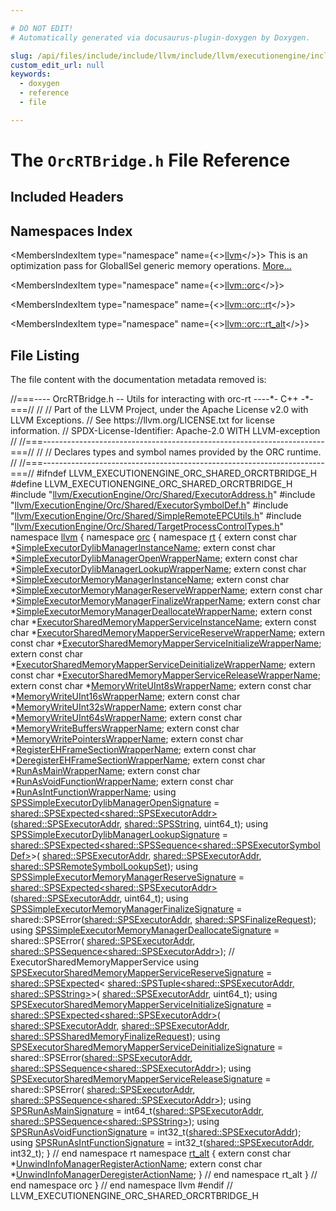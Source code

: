 ```yaml
---

# DO NOT EDIT!
# Automatically generated via docusaurus-plugin-doxygen by Doxygen.

slug: /api/files/include/include/llvm/include/llvm/executionengine/include/llvm/executionengine/orc/include/llvm/executionengine/orc/shared/orcrtbridge-h
custom_edit_url: null
keywords:
  - doxygen
  - reference
  - file

---
```





# The `OrcRTBridge.h` File Reference

<DoxygenPage pluginConfig={pluginConfig}>



## Included Headers

<IncludesList>
<IncludesListItem
  filePath="llvm/ExecutionEngine/Orc/Shared/ExecutorAddress.h"
  permalink="/docs/api/files/include/include/llvm/include/llvm/executionengine/include/llvm/executionengine/orc/include/llvm/executionengine/orc/shared/executoraddress-h"
  isLocal="true" />
<IncludesListItem
  filePath="llvm/ExecutionEngine/Orc/Shared/ExecutorSymbolDef.h"
  permalink="/docs/api/files/include/include/llvm/include/llvm/executionengine/include/llvm/executionengine/orc/include/llvm/executionengine/orc/shared/executorsymboldef-h"
  isLocal="true" />
<IncludesListItem
  filePath="llvm/ExecutionEngine/Orc/Shared/SimpleRemoteEPCUtils.h"
  permalink="/docs/api/files/include/include/llvm/include/llvm/executionengine/include/llvm/executionengine/orc/include/llvm/executionengine/orc/shared/simpleremoteepcutils-h"
  isLocal="true" />
<IncludesListItem
  filePath="llvm/ExecutionEngine/Orc/Shared/TargetProcessControlTypes.h"
  permalink="/docs/api/files/include/include/llvm/include/llvm/executionengine/include/llvm/executionengine/orc/include/llvm/executionengine/orc/shared/targetprocesscontroltypes-h"
  isLocal="true" />
</IncludesList>

## Namespaces Index

<MembersIndex>

<MembersIndexItem
  type="namespace"
  name={<><a href="/docs/api/namespaces/llvm">llvm</a></>}>
This is an optimization pass for GlobalISel generic memory operations. <a href="/docs/api/namespaces/llvm/#details">More...</a>
</MembersIndexItem>

<MembersIndexItem
  type="namespace"
  name={<><a href="/docs/api/namespaces/llvm/orc">llvm::orc</a></>}>
</MembersIndexItem>

<MembersIndexItem
  type="namespace"
  name={<><a href="/docs/api/namespaces/llvm/orc/rt">llvm::orc::rt</a></>}>
</MembersIndexItem>

<MembersIndexItem
  type="namespace"
  name={<><a href="/docs/api/namespaces/llvm/orc/rt-alt">llvm::orc::rt_alt</a></>}>
</MembersIndexItem>

</MembersIndex>


## File Listing

The file content with the documentation metadata removed is:

<ProgramListing>

<Link id="l00001" /><CodeLine lineNumber="1"><Highlight kind="comment">//===---- OrcRTBridge.h -- Utils for interacting with orc-rt ----&#42;- C++ -&#42;-===//</Highlight><Highlight kind="normal"></Highlight></CodeLine>
<Link id="l00002" /><CodeLine lineNumber="2"><Highlight kind="normal"></Highlight><Highlight kind="comment">//</Highlight><Highlight kind="normal"></Highlight></CodeLine>
<Link id="l00003" /><CodeLine lineNumber="3"><Highlight kind="normal"></Highlight><Highlight kind="comment">// Part of the LLVM Project, under the Apache License v2.0 with LLVM Exceptions.</Highlight><Highlight kind="normal"></Highlight></CodeLine>
<Link id="l00004" /><CodeLine lineNumber="4"><Highlight kind="normal"></Highlight><Highlight kind="comment">// See https://llvm.org/LICENSE.txt for license information.</Highlight><Highlight kind="normal"></Highlight></CodeLine>
<Link id="l00005" /><CodeLine lineNumber="5"><Highlight kind="normal"></Highlight><Highlight kind="comment">// SPDX-License-Identifier: Apache-2.0 WITH LLVM-exception</Highlight><Highlight kind="normal"></Highlight></CodeLine>
<Link id="l00006" /><CodeLine lineNumber="6"><Highlight kind="normal"></Highlight><Highlight kind="comment">//</Highlight><Highlight kind="normal"></Highlight></CodeLine>
<Link id="l00007" /><CodeLine lineNumber="7"><Highlight kind="normal"></Highlight><Highlight kind="comment">//===----------------------------------------------------------------------===//</Highlight><Highlight kind="normal"></Highlight></CodeLine>
<Link id="l00008" /><CodeLine lineNumber="8"><Highlight kind="normal"></Highlight><Highlight kind="comment">//</Highlight><Highlight kind="normal"></Highlight></CodeLine>
<Link id="l00009" /><CodeLine lineNumber="9"><Highlight kind="normal"></Highlight><Highlight kind="comment">// Declares types and symbol names provided by the ORC runtime.</Highlight><Highlight kind="normal"></Highlight></CodeLine>
<Link id="l00010" /><CodeLine lineNumber="10"><Highlight kind="normal"></Highlight><Highlight kind="comment">//</Highlight><Highlight kind="normal"></Highlight></CodeLine>
<Link id="l00011" /><CodeLine lineNumber="11"><Highlight kind="normal"></Highlight><Highlight kind="comment">//===----------------------------------------------------------------------===//</Highlight><Highlight kind="normal"></Highlight></CodeLine>
<Link id="l00012" /><CodeLine lineNumber="12"><Highlight kind="normal"></Highlight></CodeLine>
<Link id="l00013" /><CodeLine lineNumber="13"><Highlight kind="normal"></Highlight><Highlight kind="preprocessor">#ifndef LLVM&#95;EXECUTIONENGINE&#95;ORC&#95;SHARED&#95;ORCRTBRIDGE&#95;H</Highlight><Highlight kind="normal"></Highlight></CodeLine>
<Link id="l00014" /><CodeLine lineNumber="14"><Highlight kind="normal"></Highlight><Highlight kind="preprocessor">#define LLVM&#95;EXECUTIONENGINE&#95;ORC&#95;SHARED&#95;ORCRTBRIDGE&#95;H</Highlight><Highlight kind="normal"></Highlight></CodeLine>
<Link id="l00015" /><CodeLine lineNumber="15"><Highlight kind="normal"></Highlight></CodeLine>
<Link id="l00016" /><CodeLine lineNumber="16"><Highlight kind="normal"></Highlight><Highlight kind="preprocessor">#include &quot;<a href="/docs/api/files/include/include/llvm/include/llvm/executionengine/include/llvm/executionengine/orc/include/llvm/executionengine/orc/shared/executoraddress-h">llvm/ExecutionEngine/Orc/Shared/ExecutorAddress.h</a>&quot;</Highlight><Highlight kind="normal"></Highlight></CodeLine>
<Link id="l00017" /><CodeLine lineNumber="17"><Highlight kind="normal"></Highlight><Highlight kind="preprocessor">#include &quot;<a href="/docs/api/files/include/include/llvm/include/llvm/executionengine/include/llvm/executionengine/orc/include/llvm/executionengine/orc/shared/executorsymboldef-h">llvm/ExecutionEngine/Orc/Shared/ExecutorSymbolDef.h</a>&quot;</Highlight><Highlight kind="normal"></Highlight></CodeLine>
<Link id="l00018" /><CodeLine lineNumber="18"><Highlight kind="normal"></Highlight><Highlight kind="preprocessor">#include &quot;<a href="/docs/api/files/include/include/llvm/include/llvm/executionengine/include/llvm/executionengine/orc/include/llvm/executionengine/orc/shared/simpleremoteepcutils-h">llvm/ExecutionEngine/Orc/Shared/SimpleRemoteEPCUtils.h</a>&quot;</Highlight><Highlight kind="normal"></Highlight></CodeLine>
<Link id="l00019" /><CodeLine lineNumber="19"><Highlight kind="normal"></Highlight><Highlight kind="preprocessor">#include &quot;<a href="/docs/api/files/include/include/llvm/include/llvm/executionengine/include/llvm/executionengine/orc/include/llvm/executionengine/orc/shared/targetprocesscontroltypes-h">llvm/ExecutionEngine/Orc/Shared/TargetProcessControlTypes.h</a>&quot;</Highlight><Highlight kind="normal"></Highlight></CodeLine>
<Link id="l00020" /><CodeLine lineNumber="20"><Highlight kind="normal"></Highlight></CodeLine>
<Link id="l00021" /><CodeLine lineNumber="21"><Highlight kind="normal"></Highlight><Highlight kind="keyword">namespace </Highlight><Highlight kind="normal"><a href="/docs/api/namespaces/llvm">llvm</a> &#123;</Highlight></CodeLine>
<Link id="l00022" /><CodeLine lineNumber="22"><Highlight kind="normal"></Highlight><Highlight kind="keyword">namespace </Highlight><Highlight kind="normal"><a href="/docs/api/namespaces/llvm/orc">orc</a> &#123;</Highlight></CodeLine>
<Link id="l00023" /><CodeLine lineNumber="23" lineLink="/docs/api/namespaces/llvm/orc/rt"><Highlight kind="normal"></Highlight><Highlight kind="keyword">namespace </Highlight><Highlight kind="normal"><a href="/docs/api/namespaces/llvm/orc/rt">rt</a> &#123;</Highlight></CodeLine>
<Link id="l00024" /><CodeLine lineNumber="24"><Highlight kind="normal"></Highlight></CodeLine>
<Link id="l00025" /><CodeLine lineNumber="25"><Highlight kind="normal"></Highlight><Highlight kind="keyword">extern</Highlight><Highlight kind="normal"> </Highlight><Highlight kind="keyword">const</Highlight><Highlight kind="normal"> </Highlight><Highlight kind="keywordtype">char</Highlight><Highlight kind="normal"> &#42;<a href="/docs/api/namespaces/llvm/orc/rt/#ae5000e68c40d7a033515b57676e2b59c">SimpleExecutorDylibManagerInstanceName</a>;</Highlight></CodeLine>
<Link id="l00026" /><CodeLine lineNumber="26"><Highlight kind="normal"></Highlight><Highlight kind="keyword">extern</Highlight><Highlight kind="normal"> </Highlight><Highlight kind="keyword">const</Highlight><Highlight kind="normal"> </Highlight><Highlight kind="keywordtype">char</Highlight><Highlight kind="normal"> &#42;<a href="/docs/api/namespaces/llvm/orc/rt/#a86bb4954899f7b8d42b5c1efed3aff24">SimpleExecutorDylibManagerOpenWrapperName</a>;</Highlight></CodeLine>
<Link id="l00027" /><CodeLine lineNumber="27"><Highlight kind="normal"></Highlight><Highlight kind="keyword">extern</Highlight><Highlight kind="normal"> </Highlight><Highlight kind="keyword">const</Highlight><Highlight kind="normal"> </Highlight><Highlight kind="keywordtype">char</Highlight><Highlight kind="normal"> &#42;<a href="/docs/api/namespaces/llvm/orc/rt/#a9dc7ccbe616e10eaa1e40ab3ef4e1cd0">SimpleExecutorDylibManagerLookupWrapperName</a>;</Highlight></CodeLine>
<Link id="l00028" /><CodeLine lineNumber="28"><Highlight kind="normal"></Highlight></CodeLine>
<Link id="l00029" /><CodeLine lineNumber="29"><Highlight kind="normal"></Highlight><Highlight kind="keyword">extern</Highlight><Highlight kind="normal"> </Highlight><Highlight kind="keyword">const</Highlight><Highlight kind="normal"> </Highlight><Highlight kind="keywordtype">char</Highlight><Highlight kind="normal"> &#42;<a href="/docs/api/namespaces/llvm/orc/rt/#aefed2faa1885d142243754bc19726f68">SimpleExecutorMemoryManagerInstanceName</a>;</Highlight></CodeLine>
<Link id="l00030" /><CodeLine lineNumber="30"><Highlight kind="normal"></Highlight><Highlight kind="keyword">extern</Highlight><Highlight kind="normal"> </Highlight><Highlight kind="keyword">const</Highlight><Highlight kind="normal"> </Highlight><Highlight kind="keywordtype">char</Highlight><Highlight kind="normal"> &#42;<a href="/docs/api/namespaces/llvm/orc/rt/#a75e31b039e3f8f9d74a5ecc9fc4445e9">SimpleExecutorMemoryManagerReserveWrapperName</a>;</Highlight></CodeLine>
<Link id="l00031" /><CodeLine lineNumber="31"><Highlight kind="normal"></Highlight><Highlight kind="keyword">extern</Highlight><Highlight kind="normal"> </Highlight><Highlight kind="keyword">const</Highlight><Highlight kind="normal"> </Highlight><Highlight kind="keywordtype">char</Highlight><Highlight kind="normal"> &#42;<a href="/docs/api/namespaces/llvm/orc/rt/#a1386745ca3127ba6afbb98a00984da28">SimpleExecutorMemoryManagerFinalizeWrapperName</a>;</Highlight></CodeLine>
<Link id="l00032" /><CodeLine lineNumber="32"><Highlight kind="normal"></Highlight><Highlight kind="keyword">extern</Highlight><Highlight kind="normal"> </Highlight><Highlight kind="keyword">const</Highlight><Highlight kind="normal"> </Highlight><Highlight kind="keywordtype">char</Highlight><Highlight kind="normal"> &#42;<a href="/docs/api/namespaces/llvm/orc/rt/#a66900c0d1cb7093763fdf126c66fb770">SimpleExecutorMemoryManagerDeallocateWrapperName</a>;</Highlight></CodeLine>
<Link id="l00033" /><CodeLine lineNumber="33"><Highlight kind="normal"></Highlight></CodeLine>
<Link id="l00034" /><CodeLine lineNumber="34"><Highlight kind="normal"></Highlight><Highlight kind="keyword">extern</Highlight><Highlight kind="normal"> </Highlight><Highlight kind="keyword">const</Highlight><Highlight kind="normal"> </Highlight><Highlight kind="keywordtype">char</Highlight><Highlight kind="normal"> &#42;<a href="/docs/api/namespaces/llvm/orc/rt/#a37bd244700f67073b1a7fd36d4b0c6df">ExecutorSharedMemoryMapperServiceInstanceName</a>;</Highlight></CodeLine>
<Link id="l00035" /><CodeLine lineNumber="35"><Highlight kind="normal"></Highlight><Highlight kind="keyword">extern</Highlight><Highlight kind="normal"> </Highlight><Highlight kind="keyword">const</Highlight><Highlight kind="normal"> </Highlight><Highlight kind="keywordtype">char</Highlight><Highlight kind="normal"> &#42;<a href="/docs/api/namespaces/llvm/orc/rt/#a7496ff8990f2e5591c5b891e8f674e9e">ExecutorSharedMemoryMapperServiceReserveWrapperName</a>;</Highlight></CodeLine>
<Link id="l00036" /><CodeLine lineNumber="36"><Highlight kind="normal"></Highlight><Highlight kind="keyword">extern</Highlight><Highlight kind="normal"> </Highlight><Highlight kind="keyword">const</Highlight><Highlight kind="normal"> </Highlight><Highlight kind="keywordtype">char</Highlight><Highlight kind="normal"> &#42;<a href="/docs/api/namespaces/llvm/orc/rt/#af79a01251b80e17a178dd67316d2c3f0">ExecutorSharedMemoryMapperServiceInitializeWrapperName</a>;</Highlight></CodeLine>
<Link id="l00037" /><CodeLine lineNumber="37"><Highlight kind="normal"></Highlight><Highlight kind="keyword">extern</Highlight><Highlight kind="normal"> </Highlight><Highlight kind="keyword">const</Highlight><Highlight kind="normal"> </Highlight><Highlight kind="keywordtype">char</Highlight><Highlight kind="normal"> &#42;<a href="/docs/api/namespaces/llvm/orc/rt/#a98730faf23f94a2a4e52ea58da0af591">ExecutorSharedMemoryMapperServiceDeinitializeWrapperName</a>;</Highlight></CodeLine>
<Link id="l00038" /><CodeLine lineNumber="38"><Highlight kind="normal"></Highlight><Highlight kind="keyword">extern</Highlight><Highlight kind="normal"> </Highlight><Highlight kind="keyword">const</Highlight><Highlight kind="normal"> </Highlight><Highlight kind="keywordtype">char</Highlight><Highlight kind="normal"> &#42;<a href="/docs/api/namespaces/llvm/orc/rt/#a9e9a0ddd7ddd135851d649fb8234373b">ExecutorSharedMemoryMapperServiceReleaseWrapperName</a>;</Highlight></CodeLine>
<Link id="l00039" /><CodeLine lineNumber="39"><Highlight kind="normal"></Highlight></CodeLine>
<Link id="l00040" /><CodeLine lineNumber="40"><Highlight kind="normal"></Highlight><Highlight kind="keyword">extern</Highlight><Highlight kind="normal"> </Highlight><Highlight kind="keyword">const</Highlight><Highlight kind="normal"> </Highlight><Highlight kind="keywordtype">char</Highlight><Highlight kind="normal"> &#42;<a href="/docs/api/namespaces/llvm/orc/rt/#aa7198652f85526109e77300b9b67f559">MemoryWriteUInt8sWrapperName</a>;</Highlight></CodeLine>
<Link id="l00041" /><CodeLine lineNumber="41"><Highlight kind="normal"></Highlight><Highlight kind="keyword">extern</Highlight><Highlight kind="normal"> </Highlight><Highlight kind="keyword">const</Highlight><Highlight kind="normal"> </Highlight><Highlight kind="keywordtype">char</Highlight><Highlight kind="normal"> &#42;<a href="/docs/api/namespaces/llvm/orc/rt/#a16a7b80a8e73315cd597145aa582492f">MemoryWriteUInt16sWrapperName</a>;</Highlight></CodeLine>
<Link id="l00042" /><CodeLine lineNumber="42"><Highlight kind="normal"></Highlight><Highlight kind="keyword">extern</Highlight><Highlight kind="normal"> </Highlight><Highlight kind="keyword">const</Highlight><Highlight kind="normal"> </Highlight><Highlight kind="keywordtype">char</Highlight><Highlight kind="normal"> &#42;<a href="/docs/api/namespaces/llvm/orc/rt/#ab1a53cab0630ca7f22bc6c2074fc5be8">MemoryWriteUInt32sWrapperName</a>;</Highlight></CodeLine>
<Link id="l00043" /><CodeLine lineNumber="43"><Highlight kind="normal"></Highlight><Highlight kind="keyword">extern</Highlight><Highlight kind="normal"> </Highlight><Highlight kind="keyword">const</Highlight><Highlight kind="normal"> </Highlight><Highlight kind="keywordtype">char</Highlight><Highlight kind="normal"> &#42;<a href="/docs/api/namespaces/llvm/orc/rt/#aa48f07bac1a7bc98ef719170b0ebb6b9">MemoryWriteUInt64sWrapperName</a>;</Highlight></CodeLine>
<Link id="l00044" /><CodeLine lineNumber="44"><Highlight kind="normal"></Highlight><Highlight kind="keyword">extern</Highlight><Highlight kind="normal"> </Highlight><Highlight kind="keyword">const</Highlight><Highlight kind="normal"> </Highlight><Highlight kind="keywordtype">char</Highlight><Highlight kind="normal"> &#42;<a href="/docs/api/namespaces/llvm/orc/rt/#aca94690d0b8e760f473aab2fa27d5c23">MemoryWriteBuffersWrapperName</a>;</Highlight></CodeLine>
<Link id="l00045" /><CodeLine lineNumber="45"><Highlight kind="normal"></Highlight><Highlight kind="keyword">extern</Highlight><Highlight kind="normal"> </Highlight><Highlight kind="keyword">const</Highlight><Highlight kind="normal"> </Highlight><Highlight kind="keywordtype">char</Highlight><Highlight kind="normal"> &#42;<a href="/docs/api/namespaces/llvm/orc/rt/#aa89935ea06c8efbd5b88cc51afd4d38f">MemoryWritePointersWrapperName</a>;</Highlight></CodeLine>
<Link id="l00046" /><CodeLine lineNumber="46"><Highlight kind="normal"></Highlight></CodeLine>
<Link id="l00047" /><CodeLine lineNumber="47"><Highlight kind="normal"></Highlight><Highlight kind="keyword">extern</Highlight><Highlight kind="normal"> </Highlight><Highlight kind="keyword">const</Highlight><Highlight kind="normal"> </Highlight><Highlight kind="keywordtype">char</Highlight><Highlight kind="normal"> &#42;<a href="/docs/api/namespaces/llvm/orc/rt/#a708d9b5b8008550fc5bcbda4264b33fe">RegisterEHFrameSectionWrapperName</a>;</Highlight></CodeLine>
<Link id="l00048" /><CodeLine lineNumber="48"><Highlight kind="normal"></Highlight><Highlight kind="keyword">extern</Highlight><Highlight kind="normal"> </Highlight><Highlight kind="keyword">const</Highlight><Highlight kind="normal"> </Highlight><Highlight kind="keywordtype">char</Highlight><Highlight kind="normal"> &#42;<a href="/docs/api/namespaces/llvm/orc/rt/#a68f498b849914201972f86b5bbcb41a9">DeregisterEHFrameSectionWrapperName</a>;</Highlight></CodeLine>
<Link id="l00049" /><CodeLine lineNumber="49"><Highlight kind="normal"></Highlight></CodeLine>
<Link id="l00050" /><CodeLine lineNumber="50"><Highlight kind="normal"></Highlight><Highlight kind="keyword">extern</Highlight><Highlight kind="normal"> </Highlight><Highlight kind="keyword">const</Highlight><Highlight kind="normal"> </Highlight><Highlight kind="keywordtype">char</Highlight><Highlight kind="normal"> &#42;<a href="/docs/api/namespaces/llvm/orc/rt/#ae0d022df65cef8fec8bc53d39f9d918a">RunAsMainWrapperName</a>;</Highlight></CodeLine>
<Link id="l00051" /><CodeLine lineNumber="51"><Highlight kind="normal"></Highlight><Highlight kind="keyword">extern</Highlight><Highlight kind="normal"> </Highlight><Highlight kind="keyword">const</Highlight><Highlight kind="normal"> </Highlight><Highlight kind="keywordtype">char</Highlight><Highlight kind="normal"> &#42;<a href="/docs/api/namespaces/llvm/orc/rt/#ac46df3c9953b16c7deb29b22d05bd6db">RunAsVoidFunctionWrapperName</a>;</Highlight></CodeLine>
<Link id="l00052" /><CodeLine lineNumber="52"><Highlight kind="normal"></Highlight><Highlight kind="keyword">extern</Highlight><Highlight kind="normal"> </Highlight><Highlight kind="keyword">const</Highlight><Highlight kind="normal"> </Highlight><Highlight kind="keywordtype">char</Highlight><Highlight kind="normal"> &#42;<a href="/docs/api/namespaces/llvm/orc/rt/#a29f1789497f8bff6fa2ff287fc252d0a">RunAsIntFunctionWrapperName</a>;</Highlight></CodeLine>
<Link id="l00053" /><CodeLine lineNumber="53"><Highlight kind="normal"></Highlight></CodeLine>
<Link id="l00054" /><CodeLine lineNumber="54" lineLink="/docs/api/namespaces/llvm/orc/rt/#a59cbb375727166fc83c1ed4a1e00010b"><Highlight kind="normal"></Highlight><Highlight kind="keyword">using </Highlight><Highlight kind="normal"><a href="/docs/api/namespaces/llvm/orc/rt/#a59cbb375727166fc83c1ed4a1e00010b">SPSSimpleExecutorDylibManagerOpenSignature</a> =</Highlight></CodeLine>
<Link id="l00055" /><CodeLine lineNumber="55"><Highlight kind="normal">    <a href="/docs/api/classes/llvm/orc/shared/spsexpected">shared::SPSExpected&lt;shared::SPSExecutorAddr&gt;</a>(<a href="/docs/api/classes/llvm/orc/shared/spsexecutoraddr">shared::SPSExecutorAddr</a>,</Highlight></CodeLine>
<Link id="l00056" /><CodeLine lineNumber="56"><Highlight kind="normal">                                                 <a href="/docs/api/namespaces/llvm/orc/shared/#a3b101487ee72cf9033225840204e68bb">shared::SPSString</a>, uint64&#95;t);</Highlight></CodeLine>
<Link id="l00057" /><CodeLine lineNumber="57"><Highlight kind="normal"></Highlight></CodeLine>
<Link id="l00058" /><CodeLine lineNumber="58" lineLink="/docs/api/namespaces/llvm/orc/rt/#a074336153a117ca2ccd97221e728a5c3"><Highlight kind="normal"></Highlight><Highlight kind="keyword">using </Highlight><Highlight kind="normal"><a href="/docs/api/namespaces/llvm/orc/rt/#a074336153a117ca2ccd97221e728a5c3">SPSSimpleExecutorDylibManagerLookupSignature</a> =</Highlight></CodeLine>
<Link id="l00059" /><CodeLine lineNumber="59"><Highlight kind="normal">    <a href="/docs/api/classes/llvm/orc/shared/spsexpected">shared::SPSExpected&lt;shared::SPSSequence&lt;shared::SPSExecutorSymbolDef&gt;</a>&gt;(</Highlight></CodeLine>
<Link id="l00060" /><CodeLine lineNumber="60"><Highlight kind="normal">        <a href="/docs/api/classes/llvm/orc/shared/spsexecutoraddr">shared::SPSExecutorAddr</a>, <a href="/docs/api/classes/llvm/orc/shared/spsexecutoraddr">shared::SPSExecutorAddr</a>,</Highlight></CodeLine>
<Link id="l00061" /><CodeLine lineNumber="61"><Highlight kind="normal">        <a href="/docs/api/namespaces/llvm/orc/shared/#aa4683bc096f3b0cd8be3e2bcfa5924fa">shared::SPSRemoteSymbolLookupSet</a>);</Highlight></CodeLine>
<Link id="l00062" /><CodeLine lineNumber="62"><Highlight kind="normal"></Highlight></CodeLine>
<Link id="l00063" /><CodeLine lineNumber="63" lineLink="/docs/api/namespaces/llvm/orc/rt/#a050da764894bd3ab4db31952c8982c39"><Highlight kind="normal"></Highlight><Highlight kind="keyword">using </Highlight><Highlight kind="normal"><a href="/docs/api/namespaces/llvm/orc/rt/#a050da764894bd3ab4db31952c8982c39">SPSSimpleExecutorMemoryManagerReserveSignature</a> =</Highlight></CodeLine>
<Link id="l00064" /><CodeLine lineNumber="64"><Highlight kind="normal">    <a href="/docs/api/classes/llvm/orc/shared/spsexpected">shared::SPSExpected&lt;shared::SPSExecutorAddr&gt;</a>(<a href="/docs/api/classes/llvm/orc/shared/spsexecutoraddr">shared::SPSExecutorAddr</a>,</Highlight></CodeLine>
<Link id="l00065" /><CodeLine lineNumber="65"><Highlight kind="normal">                                                 uint64&#95;t);</Highlight></CodeLine>
<Link id="l00066" /><CodeLine lineNumber="66" lineLink="/docs/api/namespaces/llvm/orc/rt/#a748877e70deb4d5cfba84c82ae219701"><Highlight kind="normal"></Highlight><Highlight kind="keyword">using </Highlight><Highlight kind="normal"><a href="/docs/api/namespaces/llvm/orc/rt/#a748877e70deb4d5cfba84c82ae219701">SPSSimpleExecutorMemoryManagerFinalizeSignature</a> =</Highlight></CodeLine>
<Link id="l00067" /><CodeLine lineNumber="67"><Highlight kind="normal">    shared::SPSError(<a href="/docs/api/classes/llvm/orc/shared/spsexecutoraddr">shared::SPSExecutorAddr</a>, <a href="/docs/api/namespaces/llvm/orc/shared/#a35b277daedca31091f550803ef8834c0">shared::SPSFinalizeRequest</a>);</Highlight></CodeLine>
<Link id="l00068" /><CodeLine lineNumber="68" lineLink="/docs/api/namespaces/llvm/orc/rt/#afbeca9ac4a6c6710667297da29cc62c4"><Highlight kind="normal"></Highlight><Highlight kind="keyword">using </Highlight><Highlight kind="normal"><a href="/docs/api/namespaces/llvm/orc/rt/#afbeca9ac4a6c6710667297da29cc62c4">SPSSimpleExecutorMemoryManagerDeallocateSignature</a> = shared::SPSError(</Highlight></CodeLine>
<Link id="l00069" /><CodeLine lineNumber="69"><Highlight kind="normal">    <a href="/docs/api/classes/llvm/orc/shared/spsexecutoraddr">shared::SPSExecutorAddr</a>, <a href="/docs/api/classes/llvm/orc/shared/spssequence">shared::SPSSequence&lt;shared::SPSExecutorAddr&gt;</a>);</Highlight></CodeLine>
<Link id="l00070" /><CodeLine lineNumber="70"><Highlight kind="normal"></Highlight></CodeLine>
<Link id="l00071" /><CodeLine lineNumber="71"><Highlight kind="normal"></Highlight><Highlight kind="comment">// ExecutorSharedMemoryMapperService</Highlight><Highlight kind="normal"></Highlight></CodeLine>
<Link id="l00072" /><CodeLine lineNumber="72" lineLink="/docs/api/namespaces/llvm/orc/rt/#a557165be8fb59bae42025bd5c59541bb"><Highlight kind="normal"></Highlight><Highlight kind="keyword">using </Highlight><Highlight kind="normal"><a href="/docs/api/namespaces/llvm/orc/rt/#a557165be8fb59bae42025bd5c59541bb">SPSExecutorSharedMemoryMapperServiceReserveSignature</a> =</Highlight></CodeLine>
<Link id="l00073" /><CodeLine lineNumber="73"><Highlight kind="normal">    <a href="/docs/api/classes/llvm/orc/shared/spsexpected">shared::SPSExpected</a>&lt;</Highlight></CodeLine>
<Link id="l00074" /><CodeLine lineNumber="74"><Highlight kind="normal">        <a href="/docs/api/classes/llvm/orc/shared/spstuple">shared::SPSTuple&lt;shared::SPSExecutorAddr, shared::SPSString&gt;</a>&gt;(</Highlight></CodeLine>
<Link id="l00075" /><CodeLine lineNumber="75"><Highlight kind="normal">        <a href="/docs/api/classes/llvm/orc/shared/spsexecutoraddr">shared::SPSExecutorAddr</a>, uint64&#95;t);</Highlight></CodeLine>
<Link id="l00076" /><CodeLine lineNumber="76" lineLink="/docs/api/namespaces/llvm/orc/rt/#acde1ae43605670d8b04367538b53ae4c"><Highlight kind="normal"></Highlight><Highlight kind="keyword">using </Highlight><Highlight kind="normal"><a href="/docs/api/namespaces/llvm/orc/rt/#acde1ae43605670d8b04367538b53ae4c">SPSExecutorSharedMemoryMapperServiceInitializeSignature</a> =</Highlight></CodeLine>
<Link id="l00077" /><CodeLine lineNumber="77"><Highlight kind="normal">    <a href="/docs/api/classes/llvm/orc/shared/spsexpected">shared::SPSExpected&lt;shared::SPSExecutorAddr&gt;</a>(</Highlight></CodeLine>
<Link id="l00078" /><CodeLine lineNumber="78"><Highlight kind="normal">        <a href="/docs/api/classes/llvm/orc/shared/spsexecutoraddr">shared::SPSExecutorAddr</a>, <a href="/docs/api/classes/llvm/orc/shared/spsexecutoraddr">shared::SPSExecutorAddr</a>,</Highlight></CodeLine>
<Link id="l00079" /><CodeLine lineNumber="79"><Highlight kind="normal">        <a href="/docs/api/namespaces/llvm/orc/shared/#aa747eff51a403ae9b4d7a429b63cbfc7">shared::SPSSharedMemoryFinalizeRequest</a>);</Highlight></CodeLine>
<Link id="l00080" /><CodeLine lineNumber="80" lineLink="/docs/api/namespaces/llvm/orc/rt/#ae643ba16206c473d4fa46b2e6891b495"><Highlight kind="normal"></Highlight><Highlight kind="keyword">using </Highlight><Highlight kind="normal"><a href="/docs/api/namespaces/llvm/orc/rt/#ae643ba16206c473d4fa46b2e6891b495">SPSExecutorSharedMemoryMapperServiceDeinitializeSignature</a> =</Highlight></CodeLine>
<Link id="l00081" /><CodeLine lineNumber="81"><Highlight kind="normal">    shared::SPSError(<a href="/docs/api/classes/llvm/orc/shared/spsexecutoraddr">shared::SPSExecutorAddr</a>,</Highlight></CodeLine>
<Link id="l00082" /><CodeLine lineNumber="82"><Highlight kind="normal">                     <a href="/docs/api/classes/llvm/orc/shared/spssequence">shared::SPSSequence&lt;shared::SPSExecutorAddr&gt;</a>);</Highlight></CodeLine>
<Link id="l00083" /><CodeLine lineNumber="83" lineLink="/docs/api/namespaces/llvm/orc/rt/#af7edf987a15b9ab28b0bd14558106a01"><Highlight kind="normal"></Highlight><Highlight kind="keyword">using </Highlight><Highlight kind="normal"><a href="/docs/api/namespaces/llvm/orc/rt/#af7edf987a15b9ab28b0bd14558106a01">SPSExecutorSharedMemoryMapperServiceReleaseSignature</a> = shared::SPSError(</Highlight></CodeLine>
<Link id="l00084" /><CodeLine lineNumber="84"><Highlight kind="normal">    <a href="/docs/api/classes/llvm/orc/shared/spsexecutoraddr">shared::SPSExecutorAddr</a>, <a href="/docs/api/classes/llvm/orc/shared/spssequence">shared::SPSSequence&lt;shared::SPSExecutorAddr&gt;</a>);</Highlight></CodeLine>
<Link id="l00085" /><CodeLine lineNumber="85"><Highlight kind="normal"></Highlight></CodeLine>
<Link id="l00086" /><CodeLine lineNumber="86" lineLink="/docs/api/namespaces/llvm/orc/rt/#a089acd594927cea1e4a54d2081357adf"><Highlight kind="normal"></Highlight><Highlight kind="keyword">using </Highlight><Highlight kind="normal"><a href="/docs/api/namespaces/llvm/orc/rt/#a089acd594927cea1e4a54d2081357adf">SPSRunAsMainSignature</a> = int64&#95;t(<a href="/docs/api/classes/llvm/orc/shared/spsexecutoraddr">shared::SPSExecutorAddr</a>,</Highlight></CodeLine>
<Link id="l00087" /><CodeLine lineNumber="87"><Highlight kind="normal">                                      <a href="/docs/api/classes/llvm/orc/shared/spssequence">shared::SPSSequence&lt;shared::SPSString&gt;</a>);</Highlight></CodeLine>
<Link id="l00088" /><CodeLine lineNumber="88" lineLink="/docs/api/namespaces/llvm/orc/rt/#a3991d73f7bf5524bc58acb9ad0277ab2"><Highlight kind="normal"></Highlight><Highlight kind="keyword">using </Highlight><Highlight kind="normal"><a href="/docs/api/namespaces/llvm/orc/rt/#a3991d73f7bf5524bc58acb9ad0277ab2">SPSRunAsVoidFunctionSignature</a> = int32&#95;t(<a href="/docs/api/classes/llvm/orc/shared/spsexecutoraddr">shared::SPSExecutorAddr</a>);</Highlight></CodeLine>
<Link id="l00089" /><CodeLine lineNumber="89" lineLink="/docs/api/namespaces/llvm/orc/rt/#aa897fd436b75aeb029811e35f1683c07"><Highlight kind="normal"></Highlight><Highlight kind="keyword">using </Highlight><Highlight kind="normal"><a href="/docs/api/namespaces/llvm/orc/rt/#aa897fd436b75aeb029811e35f1683c07">SPSRunAsIntFunctionSignature</a> = int32&#95;t(<a href="/docs/api/classes/llvm/orc/shared/spsexecutoraddr">shared::SPSExecutorAddr</a>, int32&#95;t);</Highlight></CodeLine>
<Link id="l00090" /><CodeLine lineNumber="90"><Highlight kind="normal">&#125; </Highlight><Highlight kind="comment">// end namespace rt</Highlight><Highlight kind="normal"></Highlight></CodeLine>
<Link id="l00091" /><CodeLine lineNumber="91"><Highlight kind="normal"></Highlight></CodeLine>
<Link id="l00092" /><CodeLine lineNumber="92" lineLink="/docs/api/namespaces/llvm/orc/rt-alt"><Highlight kind="normal"></Highlight><Highlight kind="keyword">namespace </Highlight><Highlight kind="normal"><a href="/docs/api/namespaces/llvm/orc/rt-alt">rt&#95;alt</a> &#123;</Highlight></CodeLine>
<Link id="l00093" /><CodeLine lineNumber="93"><Highlight kind="normal"></Highlight><Highlight kind="keyword">extern</Highlight><Highlight kind="normal"> </Highlight><Highlight kind="keyword">const</Highlight><Highlight kind="normal"> </Highlight><Highlight kind="keywordtype">char</Highlight><Highlight kind="normal"> &#42;<a href="/docs/api/namespaces/llvm/orc/rt-alt/#a7f3a9b9ae915debaec6c11b4ef8bf5df">UnwindInfoManagerRegisterActionName</a>;</Highlight></CodeLine>
<Link id="l00094" /><CodeLine lineNumber="94"><Highlight kind="normal"></Highlight><Highlight kind="keyword">extern</Highlight><Highlight kind="normal"> </Highlight><Highlight kind="keyword">const</Highlight><Highlight kind="normal"> </Highlight><Highlight kind="keywordtype">char</Highlight><Highlight kind="normal"> &#42;<a href="/docs/api/namespaces/llvm/orc/rt-alt/#a11e6b5673a2ef4f15613d83b000dea48">UnwindInfoManagerDeregisterActionName</a>;</Highlight></CodeLine>
<Link id="l00095" /><CodeLine lineNumber="95"><Highlight kind="normal">&#125; </Highlight><Highlight kind="comment">// end namespace rt&#95;alt</Highlight><Highlight kind="normal"></Highlight></CodeLine>
<Link id="l00096" /><CodeLine lineNumber="96"><Highlight kind="normal">&#125; </Highlight><Highlight kind="comment">// end namespace orc</Highlight><Highlight kind="normal"></Highlight></CodeLine>
<Link id="l00097" /><CodeLine lineNumber="97"><Highlight kind="normal">&#125; </Highlight><Highlight kind="comment">// end namespace llvm</Highlight><Highlight kind="normal"></Highlight></CodeLine>
<Link id="l00098" /><CodeLine lineNumber="98"><Highlight kind="normal"></Highlight></CodeLine>
<Link id="l00099" /><CodeLine lineNumber="99"><Highlight kind="normal"></Highlight><Highlight kind="preprocessor">#endif </Highlight><Highlight kind="comment">// LLVM&#95;EXECUTIONENGINE&#95;ORC&#95;SHARED&#95;ORCRTBRIDGE&#95;H</Highlight><Highlight kind="normal"></Highlight></CodeLine>

</ProgramListing>


</DoxygenPage>
